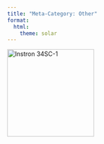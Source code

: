 ---
title: "Meta-Category: Other"
format:
  html:
    theme: solar 
---



[![Instron 34SC-1](/assets/images/Instron-3400-Series-Single-Column-Table-Model-1000x1000.jpg){fig-align="left" width=200}](/Instrumentation/Instron-34SC-1.html)